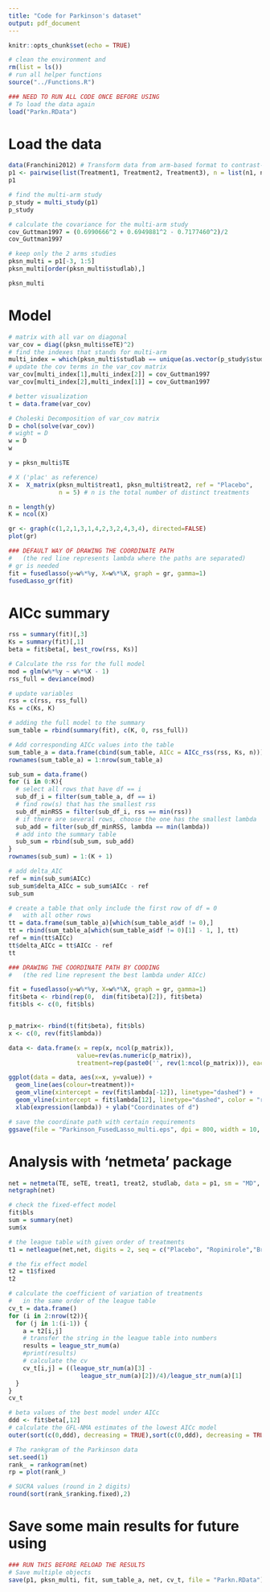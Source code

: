 ```yaml
---
title: "Code for Parkinson's dataset"
output: pdf_document
---
```


```r
knitr::opts_chunk$set(echo = TRUE)
```

```r
# clean the environment and 
rm(list = ls())
# run all helper functions
source("../Functions.R")
```

```r
### NEED TO RUN ALL CODE ONCE BEFORE USING
# To load the data again
load("Parkn.RData")
```


# Load the data

```r
data(Franchini2012) # Transform data from arm-based format to contrast-based format 
p1 <- pairwise(list(Treatment1, Treatment2, Treatment3), n = list(n1, n2, n3), mean = list(y1, y2, y3), sd = list(sd1, sd2, sd3), data = Franchini2012, studlab = Study) 
p1
```

```r
# find the multi-arm study
p_study = multi_study(p1)
p_study
```

```r
# calculate the covariance for the multi-arm study
cov_Guttman1997 = (0.6990666^2 + 0.6949881^2 - 0.7177460^2)/2
cov_Guttman1997
```


```r
# keep only the 2 arms studies
pksn_multi = p1[-3, 1:5]
pksn_multi[order(pksn_multi$studlab),]
```

```r
pksn_multi
```


# Model

```r
# matrix with all var on diagonal
var_cov = diag((pksn_multi$seTE)^2)
# find the indexes that stands for multi-arm 
multi_index = which(pksn_multi$studlab == unique(as.vector(p_study$studlab)))
# update the cov terms in the var_cov matrix 
var_cov[multi_index[1],multi_index[2]] = cov_Guttman1997
var_cov[multi_index[2],multi_index[1]] = cov_Guttman1997

# better visualization
t = data.frame(var_cov)
```


```r
# Choleski Decomposition of var_cov matrix
D = chol(solve(var_cov))
# wight = D
w = D
w
```





```r
y = pksn_multi$TE

# X ('plac' as reference)
X =  X_matrix(pksn_multi$treat1, pksn_multi$treat2, ref = "Placebo", 
              n = 5) # n is the total number of distinct treatments

n = length(y)
K = ncol(X)
```


```r
gr <- graph(c(1,2,1,3,1,4,2,3,2,4,3,4), directed=FALSE)
plot(gr)
```

```r
### DEFAULT WAY OF DRAWING THE COORDINATE PATH
#   (the red line represents lambda where the paths are separated)
# gr is needed
fit = fusedlasso(y=w%*%y, X=w%*%X, graph = gr, gamma=1)
fusedLasso_gr(fit)
```



# AICc summary 
```r
rss = summary(fit)[,3]
Ks = summary(fit)[,1]
beta = fit$beta[, best_row(rss, Ks)]

# Calculate the rss for the full model 
mod = glm(w%*%y ~ w%*%X - 1)
rss_full = deviance(mod)

# update variables 
rss = c(rss, rss_full)
Ks = c(Ks, K)

# adding the full model to the summary
sum_table = rbind(summary(fit), c(K, 0, rss_full))

# Add corresponding AICc values into the table 
sum_table_a = data.frame(cbind(sum_table, AICc = AICc_rss(rss, Ks, n)))
rownames(sum_table_a) = 1:nrow(sum_table_a)

sub_sum = data.frame()
for (i in 0:K){
  # select all rows that have df == i
  sub_df_i = filter(sum_table_a, df == i)
  # find row(s) that has the smallest rss
  sub_df_minRSS = filter(sub_df_i, rss == min(rss))
  # if there are several rows, choose the one has the smallest lambda
  sub_add = filter(sub_df_minRSS, lambda == min(lambda))
  # add into the summary table
  sub_sum = rbind(sub_sum, sub_add)
}
rownames(sub_sum) = 1:(K + 1)

# add delta_AIC
ref = min(sub_sum$AICc)
sub_sum$delta_AICc = sub_sum$AICc - ref
sub_sum
```




```r
# create a table that only include the first row of df = 0 
#   with all other rows 
tt = data.frame(sum_table_a)[which(sum_table_a$df != 0),]
tt = rbind(sum_table_a[which(sum_table_a$df != 0)[1] - 1, ], tt)
ref = min(tt$AICc)
tt$delta_AICc = tt$AICc - ref
tt
```


```r
### DRAWING THE COORDINATE PATH BY COODING
#   (the red line represent the best lambda under AICc)

fit = fusedlasso(y=w%*%y, X=w%*%X, graph = gr, gamma=1)
fit$beta <- rbind(rep(0,  dim(fit$beta)[2]), fit$beta)
fit$bls <- c(0, fit$bls)


p_matrix<- rbind(t(fit$beta), fit$bls)
x <- c(0, rev(fit$lambda))

data <- data.frame(x = rep(x, ncol(p_matrix)), 
                   value=rev(as.numeric(p_matrix)), 
                   treatment=rep(paste0('', rev(1:ncol(p_matrix))), each=length(x)))

ggplot(data = data, aes(x=x, y=value)) + 
  geom_line(aes(colour=treatment))+                            
  geom_vline(xintercept = rev(fit$lambda[-12]), linetype="dashed") +
  geom_vline(xintercept = fit$lambda[12], linetype="dashed", color = "red") +
  xlab(expression(lambda)) + ylab("Coordinates of d")
```

```r
# save the coordinate path with certain requirements 
ggsave(file = "Parkinson_FusedLasso_multi.eps", dpi = 800, width = 10, height = 4.5, limitsize = FALSE) 
```



# Analysis with 'netmeta' package

```r
net = netmeta(TE, seTE, treat1, treat2, studlab, data = p1, sm = "MD", reference = "plac")
netgraph(net)
```


```r
# check the fixed-effect model
fit$bls
sum = summary(net)
sum$x
```



```r
# the league table with given order of treatments 
t1 = netleague(net,net, digits = 2, seq = c("Placebo", "Ropinirole","Bromocriptine","Cabergoline","Pramipexole"))

# the fix effect model
t2 = t1$fixed
t2
```

```r
# calculate the coefficient of variation of treatments 
#   in the same order of the league table
cv_t = data.frame()
for (i in 2:nrow(t2)){
  for (j in 1:(i-1)) {
    a = t2[i,j]
    # transfer the string in the league table into numbers 
    results = league_str_num(a)
    #print(results)
    # calculate the cv
    cv_t[i,j] = ((league_str_num(a)[3] - 
                    league_str_num(a)[2])/4)/league_str_num(a)[1]
  }
}
cv_t
```



```r
# beta values of the best model under AICc
ddd <- fit$beta[,12]
# calculate the GFL-NMA estimates of the lowest AICc model
outer(sort(c(0,ddd), decreasing = TRUE),sort(c(0,ddd), decreasing = TRUE),"-")
```


```r
# The rankgram of the Parkinson data
set.seed(1)
rank_ = rankogram(net)
rp = plot(rank_)
```


```r
# SUCRA values (round in 2 digits)
round(sort(rank_$ranking.fixed),2)
```

# Save some main results for future using 

```r
### RUN THIS BEFORE RELOAD THE RESULTS
# Save multiple objects
save(p1, pksn_multi, fit, sum_table_a, net, cv_t, file = "Parkn.RData")
```



















